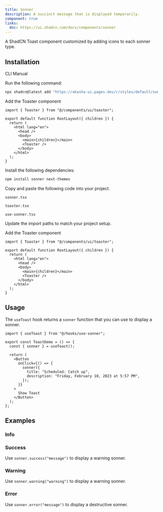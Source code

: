 ```yaml
---
title: Sonner
description: A succinct message that is displayed temporarily.
component: true
links:
  doc: https://ui.shadcn.com/docs/components/sonner
---
```


A ShadCN Toast component customized by adding icons to each sonner type.

<ComponentPreview name="sonner-demo" description="A sonner component" />

## Installation

<Tabs defaultValue="cli">

<TabsList>
  <TabsTrigger value="cli">CLI</TabsTrigger>
  <TabsTrigger value="manual">Manual</TabsTrigger>
</TabsList>
<TabsContent value="cli">

<Steps>

<Step>Run the following command:</Step>

```bash
npx shadcn@latest add "https://akasha-ui.pages.dev/r/styles/default/sonner.json"
```

<Step>Add the Toaster component</Step>

```tsx title="app/layout.tsx" {1,9}
import { Toaster } from "@/components/ui/toaster";

export default function RootLayout({ children }) {
  return (
    <html lang="en">
      <head />
      <body>
        <main>{children}</main>
        <Toaster />
      </body>
    </html>
  );
}
```

</Steps>

</TabsContent>

<TabsContent value="manual">

<Steps>

<Step>Install the following dependencies:</Step>

```bash
npm install sonner next-themes
```

<Step>Copy and paste the following code into your project.</Step>

`sonner.tsx`

<ComponentSource name="sonner" />

`toaster.tsx`

<ComponentSource name="sonner" fileName="toaster" />

`use-sonner.tsx`

<ComponentSource name="sonner" fileName="use-sonner" />

<Step>Update the import paths to match your project setup.</Step>

<Step>Add the Toaster component</Step>

```tsx title="app/layout.tsx" {1,9}
import { Toaster } from "@/components/ui/toaster";

export default function RootLayout({ children }) {
  return (
    <html lang="en">
      <head />
      <body>
        <main>{children}</main>
        <Toaster />
      </body>
    </html>
  );
}
```

</Steps>

</TabsContent>

</Tabs>

## Usage

The `useToast` hook returns a `sonner` function that you can use to display a sonner.

```tsx
import { useToast } from "@/hooks/use-sonner";
```

```tsx {2,7-10}
export const ToastDemo = () => {
  const { sonner } = useToast();

  return (
    <Button
      onClick={() => {
        sonner({
          title: "Scheduled: Catch up",
          description: "Friday, February 10, 2023 at 5:57 PM",
        });
      }}
    >
      Show Toast
    </Button>
  );
};
```

## Examples

### Info

<ComponentPreview name="sonner-info" />

### Success

Use `sonner.success("message")` to display a warning sonner.

<ComponentPreview name="sonner-success" />

### Warning

Use `sonner.warning("warning")` to display a warning sonner.

<ComponentPreview name="sonner-warning" />

### Error

Use `sonner.error("message")` to display a destructive sonner.

<ComponentPreview name="sonner-error" />
